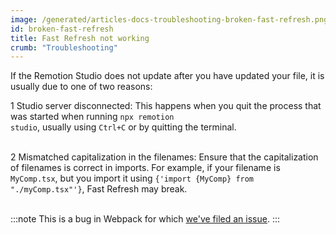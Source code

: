 ```yaml
---
image: /generated/articles-docs-troubleshooting-broken-fast-refresh.png
id: broken-fast-refresh
title: Fast Refresh not working
crumb: "Troubleshooting"
---
```


If the Remotion Studio does not update after you have updated your file, it is usually due to one of two reasons:

<Step>1</Step> Studio server disconnected: This happens when you quit the process that was started when running <code>npx remotion studio</code>, usually using <code>Ctrl+C</code> or by quitting the terminal. <br/><br/>

<Step>2</Step> Mismatched capitalization in the filenames: Ensure that the capitalization of filenames is correct in imports. For example, if your filename is <code>MyComp.tsx</code>, but you import it using <code>{'import {MyComp} from "./myComp.tsx"'}</code>, Fast Refresh may break. <br/><br/>

:::note
This is a bug in Webpack for which [we've filed an issue](https://github.com/webpack/watchpack/issues/228).
:::
